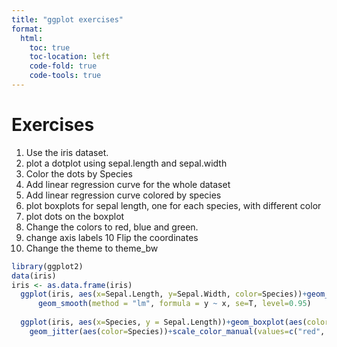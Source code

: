 ```yaml
---
title: "ggplot exercises"
format:
  html:
    toc: true
    toc-location: left
    code-fold: true
    code-tools: true
---
```



# Exercises

1. Use the iris dataset.
2. plot a dotplot using sepal.length and sepal.width
3. Color the dots by Species
4. Add linear regression curve for the whole dataset
5. Add linear regression curve colored by species
6. plot boxplots for sepal length, one for each species, with different color
7. plot dots on the boxplot
8. Change the colors to red, blue and green.
9. change axis labels
10 Flip the coordinates
11. Change the theme to theme_bw

```r
library(ggplot2)
data(iris)
iris <- as.data.frame(iris)
  ggplot(iris, aes(x=Sepal.Length, y=Sepal.Width, color=Species))+geom_point()+
      geom_smooth(method = "lm", formula = y ~ x, se=T, level=0.95)
  
  ggplot(iris, aes(x=Species, y = Sepal.Length))+geom_boxplot(aes(color=Species))+
    geom_jitter(aes(color=Species))+scale_color_manual(values=c("red", "blue", "green"))+xlab("Species all")+ylab("Sepal Length")+coord_flip()+theme_bw()
  
  





```
